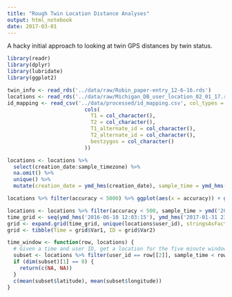 ```yaml
---
title: "Rough Twin Location Distance Analyses"
output: html_notebook
date: 2017-03-01
---
```

A hacky initial approach to looking at twin GPS distances by twin status.

```r
library(readr)
library(dplyr)
library(lubridate)
library(ggplot2)

twin_info <- read_rds('../data/raw/Robin_paper-entry_12-6-16.rds')
locations <- read_rds('../data/raw/Michigan_DB_user_location_02_01_17.rds')
id_mapping <- read_csv('../data/processed/id_mapping.csv', col_types = 
                         cols(
                           T1 = col_character(),
                           T2 = col_character(),
                           T1_alternate_id = col_character(),
                           T2_alternate_id = col_character(),
                           bestzygos = col_character()
                         ))
```

```r
locations <- locations %>%
  select(creation_date:sample_timezone) %>%
  na.omit() %>%
  unique() %>%
  mutate(creation_date = ymd_hms(creation_date), sample_time = ymd_hms(sample_time))
```

```r
locations %>% filter(accuracy < 5000) %>% ggplot(aes(x = accuracy)) + geom_histogram(binwidth = 50)
```
```r
locations <- locations %>% filter(accuracy < 500, sample_time > ymd('2016-06-09'), sample_time < ymd('2017-02-01'))
time_grid <- seq(ymd_hms('2016-06-10 12:03:15'), ymd_hms('2017-01-31 23:59:56'), ymd_hms('2016-06-02 04:00:00') - ymd_hms('2016-06-02 03:50:00'))
grid <- expand.grid(time_grid, unique(locations$user_id), stringsAsFactors = F, KEEP.OUT.ATTRS = F)
grid <- tibble(Time = grid$Var1, ID = grid$Var2)

time_window <- function(row, locations) {
  # Given a time and user ID, get a location for the five minute window on each side
  subset <- locations %>% filter(user_id == row[[2]], sample_time < row[[1]] + minutes(5), sample_time > row[[1]] - minutes(5))
  if (dim(subset)[1] == 0) {
    return(c(NA, NA))
  }
  c(mean(subset$latitude), mean(subset$longitude))
}


```

